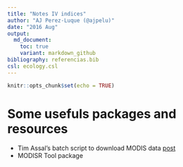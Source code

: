 ```yaml
---
title: "Notes IV indices"
author: "AJ Perez-Luque (@ajpelu)"
date: "2016 Aug"
output:  
  md_document:
    toc: true
    variant: markdown_github
bibliography: referencias.bib
csl: ecology.csl
---
```


```r
knitr::opts_chunk$set(echo = TRUE)
```

# Some usefuls packages and resources
* Tim Assal's batch script to download MODIS data [post](http://www.timassal.com/?p=941) 
* MODISR Tool package 

